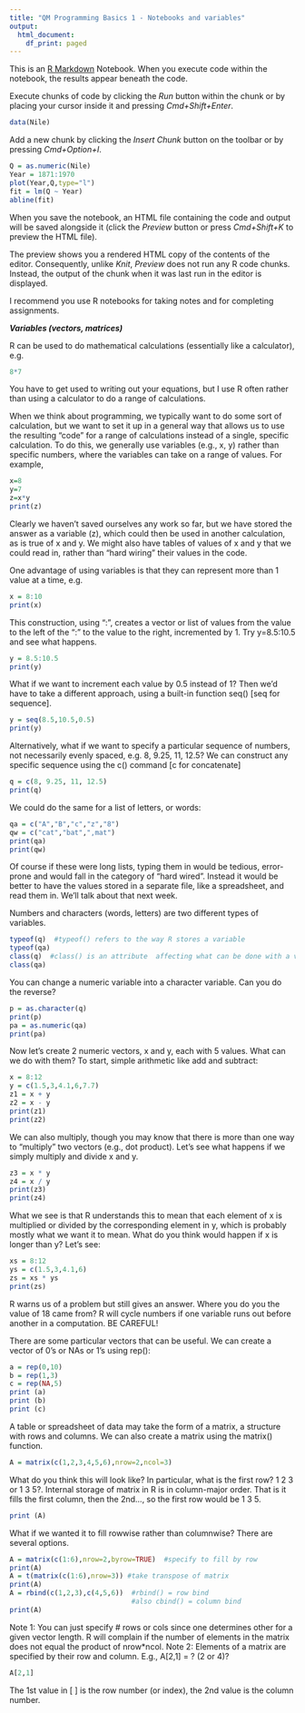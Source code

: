 ```yaml
---
title: "QM Programming Basics 1 - Notebooks and variables"
output:
  html_document:
    df_print: paged
---
```


This is an [R Markdown](http://rmarkdown.rstudio.com) Notebook. When you execute code within the notebook, the results appear beneath the code. 

Execute chunks of code by clicking the *Run* button within the chunk or by placing your cursor inside it and pressing *Cmd+Shift+Enter*. 

```r
data(Nile)
```

Add a new chunk by clicking the *Insert Chunk* button on the toolbar or by pressing *Cmd+Option+I*.

```r
Q = as.numeric(Nile)
Year = 1871:1970
plot(Year,Q,type="l")
fit = lm(Q ~ Year)
abline(fit)
```


When you save the notebook, an HTML file containing the code and output will be saved alongside it (click the *Preview* button or press *Cmd+Shift+K* to preview the HTML file). 

The preview shows you a rendered HTML copy of the contents of the editor. Consequently, unlike *Knit*, *Preview* does not run any R code chunks. Instead, the output of the chunk when it was last run in the editor is displayed.

I recommend you use R notebooks for taking notes and for completing assignments.

***Variables (vectors, matrices)***

R can be used to do mathematical calculations (essentially like a calculator), e.g.

```r
8*7
```

You have to get used to writing out your equations, but I use R often rather than using a calculator to do a range of calculations.

When we think about programming, we typically want to do some sort of calculation, but we want to set it up in a general way that allows us to use the resulting "code" for a range of calculations instead of a single, specific calculation. 
To do this, we generally use variables (e.g., x, y) rather than specific numbers, where the variables can take on a range of values. For example,

```r
x=8
y=7
z=x*y
print(z)
```

Clearly we haven't saved ourselves any work so far, but we have stored the answer as a variable (z), which could then be used in another calculation, as is true of x and y. We might also have tables of values of x and y that we could read in, rather than "hard wiring" their values in the code.

One advantage of using variables is that they can represent more than 1 value at a time, e.g.

```r
x = 8:10
print(x)
```
This construction, using ":", creates a vector or list of values from the value to the left of the ":" to the value to the right, incremented by 1. Try y=8.5:10.5 and see what happens.

```r
y = 8.5:10.5
print(y)
```
What if we want to increment each value by 0.5 instead of 1? Then we'd have to take a different approach, using a built-in function seq() [seq for sequence]. 

```r
y = seq(8.5,10.5,0.5)
print(y)
```

Alternatively, what if we want to specify a particular sequence of numbers, not necessarily evenly spaced, e.g. 8, 9.25, 11, 12.5? We can construct any specific sequence using the c() command [c for concatenate]
```r
q = c(8, 9.25, 11, 12.5)
print(q)
```

We could do the same for a list of letters, or words:
```r
qa = c("A","B","c","z","8")
qw = c("cat","bat",",mat")
print(qa)
print(qw)
```

Of course if these were long lists, typing them in would be tedious, error-prone and would fall in the category of "hard wired". Instead it would be better to have the values stored in a separate file, like a spreadsheet, and read them in. We'll talk about that next week.

Numbers and characters (words, letters) are two different types of variables. 
```r
typeof(q)  #typeof() refers to the way R stores a variable
typeof(qa)
class(q)  #class() is an attribute  affecting what can be done with a variable
class(qa)
```

You can change a numeric variable into a character variable. Can you do the reverse?
```r
p = as.character(q)
print(p)
pa = as.numeric(qa)
print(pa)
```

Now let's create 2 numeric vectors, x and y, each with 5 values. What can we do with them? To start, simple arithmetic like add and subtract:

```r
x = 8:12
y = c(1.5,3,4.1,6,7.7)
z1 = x + y
z2 = x - y
print(z1)
print(z2)
```
We can also multiply, though you may know that there is more than one way to "multiply" two vectors (e.g., dot product). Let's see what happens if we simply multiply and divide x and y.

```r
z3 = x * y
z4 = x / y
print(z3)
print(z4)
```
What we see is that R understands this to mean that each element of x is multiplied or divided by the corresponding element in y, which is probably mostly what we want it to mean. What do you think would happen if x is longer than y? Let's see:

```r
xs = 8:12
ys = c(1.5,3,4.1,6)
zs = xs * ys
print(zs)
```
R warns us of a problem but still gives an answer. Where you do you the value of 18 came from? R will cycle numbers if one variable runs out before another in a computation. BE CAREFUL!

There are some particular vectors that can be useful. We can create a vector of 0's or NAs or 1's using rep():
```r
a = rep(0,10)
b = rep(1,3)
c = rep(NA,5)
print (a)
print (b)
print (c)
```

A table or spreadsheet of data may take the form of a matrix, a structure with rows and columns. We can also create a matrix using the matrix() function.

```r
A = matrix(c(1,2,3,4,5,6),nrow=2,ncol=3)
```
What do you think this will look like? In particular, what is the first row? 1 2 3 or 1 3 5?.	Internal storage of matrix in R is in column-major order. That is it fills the first column, then the 2nd..., so the first row would be 1 3 5.

```r
print (A)
```

What if we wanted it to fill rowwise rather than columnwise? There are several options.
```r
A = matrix(c(1:6),nrow=2,byrow=TRUE)  #specify to fill by row
print(A)
A = t(matrix(c(1:6),nrow=3)) #take transpose of matrix
print(A)
A = rbind(c(1,2,3),c(4,5,6))  #rbind() = row bind 
                              #also cbind() = column bind
print(A)
```

Note 1: You can just specify # rows or cols since one determines other for a given vector length. R will complain if the number of elements in the matrix does not equal the product of nrow*ncol.
Note 2: Elements of a matrix are specified by their row and column. E.g., A[2,1] = ? (2 or 4)?

```r
A[2,1]
```
The 1st value in [ ] is the row number (or index), the 2nd value is the column number. 
